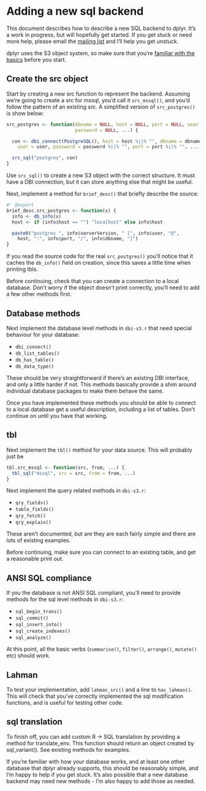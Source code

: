 <!--
%\VignetteEngine{knitr}
%\VignetteIndexEntry{Adding new database support to dplyr}
-->

# Adding a new sql backend

This document describes how to describe a new SQL backend to dplyr. It's a work in progress, but will hopefully get started. If you get stuck or need more help, please email the [mailing list](mailto:manipulatr@googlegroups.com) and I'll help you get unstuck.

dplyr uses the S3 object system, so make sure that you're [familiar with the basics](http://adv-r.had.co.nz/OO-essentials.html#s3) before you start.

## Create the src object

Start by creating a new src function to represent the backend. Assuming we're going to create a src for mssql, you'd call it `src_mssql()`, and you'd follow the pattern of an existing src. A simplified version of `src_postgres()` is show below:

```r
src_postgres <- function(dbname = NULL, host = NULL, port = NULL, user = NULL,
                         password = NULL, ...) {

  con <- dbi_connect(PostgreSQL(), host = host %||% "", dbname = dbname %||% "",
    user = user, password = password %||% "", port = port %||% "", ...)

  src_sql("postgres", con)
}
```

Use `src_sql()` to create a new S3 object with the correct structure. It must have a DBI connection, but it can store anything else that might be useful.

Next, implement a method for `brief_desc()` that briefly describe the source:

```r
#' @export
brief_desc.src_postgres <- function(x) {
  info <- db_info(x)
  host <- if (info$host == "") "localhost" else info$host

  paste0("postgres ", info$serverVersion, " [", info$user, "@",
    host, ":", info$port, "/", info$dbname, "]")
}
```

If you read the source code for the real `src_postgres()` you'll notice that it caches the `db_info()` field on creation, since this saves a little time when printing tbls.

Before continuing, check that you can create a connection to a local database. Don't worry if the object doesn't print correctly, you'll need to add a few other methods first.

## Database methods

Next implement the database level methods in `dbi-s3.r` that need special behaviour for your database:

* `dbi_connect()`
* `db_list_tables()`
* `db_has_table()`
* `db_data_type()`

These should be very straightforward if there's an existing DBI interface, and only a little harder if not. This methods basically provide a shim around individual database packages to make them behave the same.

Once you have implemented these methods you should be able to connect to a local database get a useful description, including a list of tables. Don't continue on until you have that working.

## tbl

Next implement the `tbl()` method for your data source. This will probably just be

```r
tbl.src_mssql <- function(src, from, ...) {
  tbl_sql("mssql", src = src, from = from, ...)
}
```

Next implement the query related methods in `dbi-s3.r`:

* `qry_fields()`
* `table_fields()`
* `qry_fetch()`
* `qry_explain()`

These aren't documented, but are they are each fairly simple and there are lots of existing examples.

Before continuing, make sure you can connect to an existing table, and get a reasonable print out.

## ANSI SQL compliance

If you the database is not ANSI SQL compliant, you'll need to provide
methods for the sql level methods in `dbi-s3.r`:

* `sql_begin_trans()`
* `sql_commit()`
* `sql_insert_into()`
* `sql_create_indexes()`
* `sql_analyze()`

At this point, all the basic verbs (`summarise()`, `filter()`, `arrange()`, `mutate()` etc) should work.

## Lahman

To test your implementation, add `lahman_src()` and a line to `has_lahman()`. This will check that you've correctly implemented the sql modification functions, and is useful for testing other code.

## sql translation

To finish off, you can add custom R -> SQL translation by providing
a method for translate_env. This function should return an object
created by sql_variant(). See existing methods for examples.

If you're familiar with how your database works, and at least one
other database that dplyr already supports, this should be reasonably
simple, and I'm happy to help if you get stuck.  It's also possible
that a new database backend may need new methods - I'm also happy to
add those as needed.
